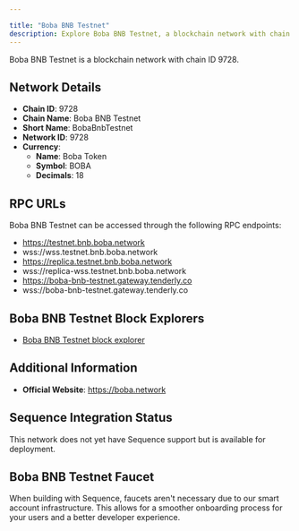 ```yaml
---

title: "Boba BNB Testnet"
description: Explore Boba BNB Testnet, a blockchain network with chain ID 9728. Learn about its native currency, Boba Token, and how to interact with the network.
---
```




Boba BNB Testnet is a blockchain network with chain ID 9728.

## Network Details

- **Chain ID**: 9728
- **Chain Name**: Boba BNB Testnet
- **Short Name**: BobaBnbTestnet
- **Network ID**: 9728
- **Currency**: 
  - **Name**: Boba Token
  - **Symbol**: BOBA
  - **Decimals**: 18

## RPC URLs

Boba BNB Testnet can be accessed through the following RPC endpoints:

- https://testnet.bnb.boba.network
- wss://wss.testnet.bnb.boba.network
- https://replica.testnet.bnb.boba.network
- wss://replica-wss.testnet.bnb.boba.network
- https://boba-bnb-testnet.gateway.tenderly.co
- wss://boba-bnb-testnet.gateway.tenderly.co

## Boba BNB Testnet Block Explorers

- [Boba BNB Testnet block explorer](https://testnet.bobascan.com)

## Additional Information

- **Official Website**: https://boba.network

## Sequence Integration Status

This network does not yet have Sequence support but is available for deployment.

## Boba BNB Testnet Faucet

When building with Sequence, faucets aren't necessary due to our smart account infrastructure. This allows for a smoother onboarding process for your users and a better developer experience.
